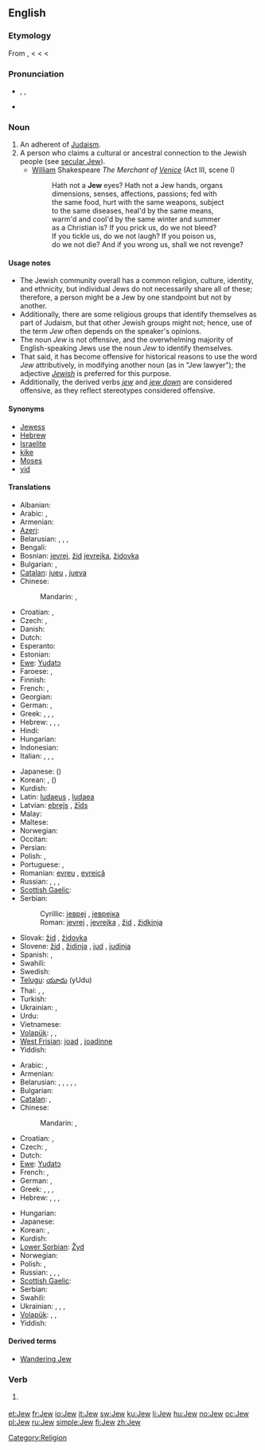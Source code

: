 {{also|jew}}
==English==
{{wikipedia|Jew}}

===Etymology===
From {{etyl|fro}} {{term|juiu|lang=fro}}, {{term|gyu|lang=fro}} < {{etyl|la|en}} {{term|Iudaeus|Iūdaeus|lang=la}} < {{etyl|grc}} {{term|Ἰουδαῖος|sc=polytonic|tr=Ioudaios}} < {{etyl|he}} {{term|יהודי||lang=he|tr=Yehudi}}

===Pronunciation===
* {{enPR|jo͞o}}, {{IPA|/dʒuː/}}, {{SAMPA|/dZu:/}}
* {{rhymes|uː}}

===Noun===
{{en-noun}}

# An adherent of [[Judaism]].
# A person who claims a cultural or ancestral connection to the Jewish people (see [[secular Jew]]).
#* [[William]] Shakespeare ''The Merchant of [[Venice]]'' (Act III, scene I)
#*: Hath not a '''Jew''' eyes? Hath not a Jew hands, organs
#*: dimensions, senses, affections, passions; fed with
#*: the same food, hurt with the same weapons, subject
#*: to the same diseases, heal'd by the same means,
#*: warm'd and cool'd by the same winter and summer
#*: as a Christian is? If you prick us, do we not bleed?
#*: If you tickle us, do we not laugh? If you poison us,
#*: do we not die? And if you wrong us, shall we not revenge?

====Usage notes====
* The Jewish community overall has a common religion, culture, identity, and ethnicity, but individual Jews do not necessarily share all of these; therefore, a person might be a Jew by one standpoint but not by another.
* Additionally, there are some religious groups that identify themselves as part of Judaism, but that other Jewish groups might not; hence, use of the term ''Jew'' often depends on the speaker's opinions.
* The noun ''Jew'' is not offensive, and the overwhelming majority of English-speaking Jews use the noun ''Jew'' to identify themselves.
* That said, it has become offensive for historical reasons to use the word ''Jew'' attributively, in modifying another noun (as in "Jew lawyer"); the adjective ''[[Jewish]]'' is preferred for this purpose.
* Additionally, the derived verbs ''[[jew]]'' and ''[[jew down]]'' are considered offensive, as they reflect stereotypes considered offensive.

====Synonyms====
* [[Jewess]] {{qualifier|female|archaic}}
* [[Hebrew]] {{qualifier|dated}}
* [[Israelite]] {{qualifier|dated}}
* [[kike]] {{qualifier|derogatory}}
* [[Moses]] {{qualifier|dated|derogator}}
* [[yid]] {{qualifier|derogatory}}

====Translations====
{{trans-top|person of the Jewish faith}}
* Albanian: {{t|sq|çifut|m|xs=Albanian}}
* Arabic: {{t-|ar|يهودي|m|tr=yahuudiy}}, {{t|ar|يهودية|f|tr=yahudíyya}}
* Armenian: {{t-|hy|հրեա|tr=hrea}}
* [[Azeri]]: {{t|az|yəhudi|xs=Azeri}}
* Belarusian: {{t|be|яўрэй|m|tr=jaŭréj|xs=Belarusian}}, {{t|be|яўрэйка|f|tr=jaŭréjka|xs=Belarusian}}, {{qualifier|now obsolete}} {{t|be|габрэй|m|tr=habréj|xs=Belarusian}}, {{t|be|габрэйка|f|tr=habréjka|xs=Belarusian}}
* Bengali: {{t-|bn|ইহুদি|tr=ihudi|sc=Beng|xs=Bengali}}
* Bosnian: [[jevrej#Bosnian|jevrej]], [[žid#Bosnian|žid]] {{m}} [[jevrejka#Bosnian|jevrejka]], [[židovka#Bosnian|židovka]] {{f}}
* Bulgarian: {{t+|bg|евреин|m|tr=evréin}}, {{t-|bg|еврейка|f|tr=evréjka}}
* [[Catalan]]: [[jueu]] {{m}}, [[jueva]] {{f}}
* Chinese:
*: Mandarin: {{t|cmn|猶太人|sc=Hani}}, {{t|cmn|犹太人|tr=Yóutàirén|sc=Hani}}
* Croatian: {{t-|hr|Židov|m}}, {{t-|hr|Židovka|f}}
* Czech: {{t-|cs|Žid|m}}, {{t-|cs|Židovka|f}}
* Danish: {{t-|da|jøde|c}}
* Dutch: {{t+|nl|jood|m|f}}
* Esperanto: {{t|eo|judo}}
* Estonian: {{t-|et|juut}}
* [[Ewe]]: [[Yudatɔ]]
* Faroese: {{t|fo|jødi|m}}, {{t|fo|gýðingur|m}}
* Finnish: {{t+|fi|juutalainen}}
* French: {{t+|fr|Juif|m}}, {{t+|fr|Juive|f}}
* Georgian: {{t-|ka|ებრაელი|tr=ebrauli|sc=Geor|xs=Georgian}}
* German: {{t+|de|Jude|m}}, {{t+|de|Jüdin|f}}
* Greek: {{t+|el|Εβραίος|m|tr=evréos}}, {{t+|el|Εβραία|f}}, {{t|el|Ισραηλίτης|m}}, {{t|el|Ισραηλίτισσα|f}}
* Hebrew: {{t+|he|יהודי|m|tr=Yehudí}}, {{t|he|יהודיה|f|tr=Yehudiyá}}, {{t+|he|יהודים|m|p|tr=Yehudím}}, {{t|he|יהודיות|f|p|tr=Yehudiyót}}
* Hindi: {{t-|hi|यहूदी|tr=yahūdī|xs=Hindi}}
* Hungarian: {{t+|hu|zsidó}}
* Indonesian: {{t-|id|Yahudi|xs=Indonesian}}
* Italian: {{t-|it|giudeo|m}}, {{t-|it|giudea|f}}, {{t+|it|ebreo|m}}, {{t+|it|ebrea|f}}
{{trans-mid}}
* Japanese: {{t|ja|ユダヤ人|tr=Yudaya-jin}} ({{t|ja|猶太人}})
* Korean: {{t|ko|유대인|tr=Yudaein|sc=Hang}}, {{t|ko|유태인|tr=Yutaein|sc=Hang}} ({{t|ko|猶太人|sc=Hani}})
* Kurdish: {{ku-Arab|[[جوله‌که‌]]}}
* Latin: [[Iudaeus]] {{m}}, [[Iudaea]] {{f}}
* Latvian: [[ebrejs]] {{m}}, [[žīds]] {{m}}
* Malay: {{t+|ms|Yahudi|xs=Malay}}
* Maltese: {{t-|mt|ludi|xs=Maltese}}
* Norwegian: {{t+|no|jøde|m}}
* Occitan: {{t+|oc|josieu}}
* Persian: {{t-|fa|یهودی|tr=yahudi}}
* Polish: {{t+|pl|żyd|m}}, {{t|pl|żydówka|f}}
* Portuguese: {{t+|pt|judeu|m}}, {{t+|pt|judia|f}}
* Romanian: [[evreu]] {{m}}, [[evreică]] {{f}}
* Russian: {{t+|ru|иудей|m|tr=iudéj}}, {{t|ru|иудейка|f|tr=iudéjka}}, {{t+|ru|еврей|m|tr=jevréj}}, {{t+|ru|еврейка|f|tr=jevréjka}}
* [[Scottish Gaelic]]: {{t-|gd|Iùdhach|m|xs=Scottish Gaelic}}
* Serbian:
*: Cyrillic: [[јевреј#Serbian|јевреј]] {{m}}, [[јеврејка#Serbian|јеврејка]] {{f}}
*: Roman: [[jevrej#Serbian|jevrej]] {{m}}, [[jevrejka#Serbian|jevrejka]] {{f}}, [[žid]] {{m}}, [[židkinja]] {{f}}
* Slovak: [[žid]] {{m}}, [[židovka]] {{f}}
* Slovene: [[žid]] {{m}}, [[židinja]] {{f}}, [[jud]] {{m}}, [[judinja]] {{f}}
* Spanish: {{t+|es|judío|m}}, {{t-|es|judía|f}}
* Swahili: {{t|sw|wayahudi|xs=Swahili}}
* Swedish: {{t+|sv|jude|c}}
* [[Telugu]]: [[యూదు]] (yUdu)
* Thai: {{t|th|ยิว|tr=yiw}}, {{t|th|คนยิว|tr=kon yiw}}, {{t|th|ชาวยิว|tr=chaao yiw}}
* Turkish: {{t+|tr|Yahudi}}
* Ukrainian: {{t|uk|іудей|m|tr=iudéj|xs=Ukrainian}}, {{t|uk|іудейка|f|tr=iudéjka|xs=Ukrainian}}
* Urdu: {{t-|ur|یہودی|tr=yahūdī|xs=Urdu}}
* Vietnamese: {{t|vi|Do thái|alt=người Do thái|xs=Vietnamese}}
* [[Volapük]]: {{qualifier|male or female}} {{t|vo|yudan}}, {{qualifier|male}} {{t|vo|hiyudan}}, {{qualifier|female}} {{t|vo|jiyudan}}
* [[West Frisian]]: [[joad]] {{m}}, [[joadinne]] {{f}}
* Yiddish: {{t-|yi|ייִד|m|tr=Yid|sc=Hebr|xs=Yiddish}}
{{trans-bottom}}

{{trans-top|a person with a Jewish cultural or ancestral connection}}
* Arabic: {{t-|ar|يهودي|m|tr=yahuudiy}}, {{t|ar|يهودية|f|tr=yahudíyya}}
* Armenian: {{t-|hy|հրեա|tr=hrea}}
* Belarusian: {{t|be|яўрэй|m|tr=jaŭréj|xs=Belarusian}}, {{t|be|яўрэйка|f|tr=jaŭréjka|xs=Belarusian}}, {{t|be|габрэй|m|tr=habréj|xs=Belarusian}}, {{t|be|габрэйка|f|tr=habréjka|xs=Belarusian}}, {{qualifier|now abusive}} {{t|be|жыд|m|tr=žyd|xs=Belarusian}}, {{t|be|жыдоўка|f|tr=žydóŭka|xs=Belarusian}}
* Bulgarian: {{t|bg|евреин|m|tr=evrein}}
* [[Catalan]]: {{t|ca|jueu|m}}, {{t|ca|jueva|f}}
* Chinese:
*: Mandarin: {{t|cmn|猶太人|sc=Hani}}, {{t|cmn|犹太人|tr=Yóutàirén|sc=Hani}}
* Croatian: {{t-|hr|Židov|m}}, {{t-|hr|Židovka|f}}
* Czech: {{t-|cs|Žid|m}}, {{t-|cs|Židovka|f}}
* Dutch: {{t+|nl|Joods|m|f}}
* [[Ewe]]: [[Yudatɔ]]
* French: {{t+|fr|Juif|m}}, {{t|fr|Juive}}
* German: {{t+|de|Jude|m}}, {{t+|de|Jüdin|f}}
* Greek: {{t+|el|Εβραίος|m}}, {{t+|el|Εβραία|f}}, {{t|el|Ισραηλίτης|m}}, {{t|el|Ισραηλίτισσα|f}}
* Hebrew: {{t+|he|יהודי|m|tr=Yehudí}}, {{t|he|יהודיה|f|tr=Yehudiyá}}, {{t+|he|יהודים|m|p|tr=Yehudím}}, {{t|he|יהודיות|f|p|tr=Yehudiyót}}
{{trans-mid}}
* Hungarian: {{t+|hu|zsidó}}
* Japanese: {{t|ja|ユダヤ人|tr=Yudaya-jin}}
* Korean: {{t|ko|유대인|tr=Yudaein|sc=Hang}}, {{t|ko|유태인|tr=Yutaein|sc=Hang}}
* Kurdish: {{ku-Arab|[[جوله‌که‌]]}}
* [[Lower Sorbian]]: [[Žyd]] {{m}}
* Norwegian: {{t+|no|jøde|m}}
* Polish: {{t+|pl|Żyd|m}}, {{t|pl|Żydówka|f}}
* Russian: {{t+|ru|еврей|m|tr=jevréj}}, {{t+|ru|еврейка|f|tr=jevréjka}}, {{qualifier|now abusive}} {{t+|ru|жид|m|tr=žid}}, {{t|ru|жидовка|f|tr=židóvka}}
* [[Scottish Gaelic]]: {{t-|gd|Iùdhach|m|xs=Scottish Gaelic}}
* Serbian: {{t|sr|Јеврејин|m|tr=Jevrejin|sc=Cyrl}}
* Swahili: {{t|sw|wayahudi|xs=Swahili}}
* Ukrainian: {{t+|uk|єврей|m|tr=jevréj|xs=Ukrainian}}, {{t|uk|єврейка|f|tr=jevréjka|xs=Ukrainian}}, {{t-|uk|жид|m|tr=žyd|xs=Ukrainian}}, {{t|uk|жидовка|f|tr=žydóvka|xs=Ukrainian}}
* [[Volapük]]: {{qualifier|male or female}} {{t|vo|yudan}}, {{qualifier|male}} {{t|vo|hiyudan}}, {{qualifier|female}} {{t|vo|jiyudan}}
* Yiddish: {{t|yi|ייִד|m|tr=Yid|sc=Hebr}}
{{trans-bottom}}

====Derived terms====
* [[Wandering Jew]]

===Verb===
{{en-verb}}

# {{offensive}} {{alternative capitalization of|[[jew]]}}

[[Category:Religion]]

[[et:Jew]]
[[fr:Jew]]
[[io:Jew]]
[[it:Jew]]
[[sw:Jew]]
[[ku:Jew]]
[[li:Jew]]
[[hu:Jew]]
[[no:Jew]]
[[oc:Jew]]
[[pl:Jew]]
[[ru:Jew]]
[[simple:Jew]]
[[fi:Jew]]
[[zh:Jew]]
